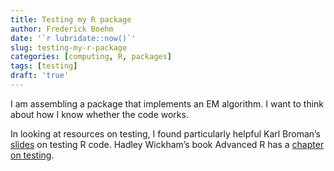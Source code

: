 ```yaml
---
title: Testing my R package
author: Frederick Boehm
date: '`r lubridate::now()`'
slug: testing-my-r-package
categories: [computing, R, packages]
tags: [testing]
draft: 'true'
---
```


I am assembling a package that implements an EM algorithm. I want to think about how I know whether the code works.

In looking at resources on testing, I found particularly helpful Karl Broman's [slides](http://kbroman.org/Tools4RR/assets/lectures/09_testdebug_withnotes.pdf) on testing R code. Hadley Wickham's book Advanced R has a [chapter on testing](http://r-pkgs.had.co.nz/tests.html).